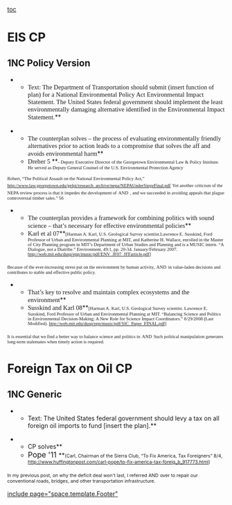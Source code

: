 [[toc]]
=EIS CP= 
==1NC Policy Version== 
**<span style="font-family: 'Calibri','sans-serif'; font-size: 14.6667px;">Text: The Department of Transportation should submit (insert function of plan) for a National Environmental Policy Act Environmental Impact Statement. The United States federal government should implement the least environmentally damaging alternative identified in the Environmental Impact Statement.</span>**

**<span style="font-family: 'Calibri','sans-serif'; font-size: 14.6667px;"> The counterplan solves – the process of evaluating environmentally friendly alternatives prior to action leads to a compromise that solves the aff and avoids environmental harm</span>**
**<span style="font-family: 'Calibri','sans-serif'; font-size: 14.6667px;"> Dreher 5 </span>**<span style="font-family: 'Calibri','sans-serif'; font-size: 10.6667px;">- Deputy Executive Director of the Georgetown Environmental Law & Policy Institute. He served as Deputy General Counsel of the U.S. Environmental Protection Agency</span>
<span style="font-family: 'Calibri','sans-serif'; font-size: 10.6667px;"> Robert, “The Political Assault on the National Environmental Policy Act,” [[http://www.law.georgetown.edu/gelpi/research_archive/nepa/NEPAUnderSiegeFinal.pdf]]</span>
<span style="font-family: 'Calibri','sans-serif'; font-size: 10.6667px;"> Yet another criticism of the NEPA review process is that it impedes the development of</span>
<span style="font-family: 'Calibri','sans-serif'; font-size: 10.6667px;"> AND</span>
<span style="font-family: 'Calibri','sans-serif'; font-size: 10.6667px;"> , and we succeeded in avoiding appeals that plague controversial timber sales.” 56</span>

**<span style="font-family: 'Calibri','sans-serif'; font-size: 14.6667px;"> The counterplan provides a framework for combining politics with sound science – that’s necessary for effective environmental policies</span>**
**<span style="font-family: 'Calibri','sans-serif'; font-size: 14.6667px;"> Karl et al 07</span>**<span style="font-family: 'Calibri','sans-serif'; font-size: 10.6667px;">[Harman A. Karl, U.S. Geological Survey scientist.Lawrence E. Susskind, Ford Professor of Urban and Environmental Planning at MIT, and Katherine H. Wallace, enrolled in the Master of City Planning program in MIT’s Department of Urban Studies and Planning and is a MUSIC intern. “A Dialogue, not a Diatribe.” Environment, 49:1, pp. 20-34. January/February 2007. [[http://web.mit.edu/dusp/epp/music/pdf/ENV_JF07_JFFarticle.pdf]]]</span>

<span style="font-family: 'Calibri','sans-serif'; font-size: 10.6667px;"> Because of the ever-increasing stress put on the environment by human activity,</span>
<span style="font-family: 'Calibri','sans-serif'; font-size: 10.6667px;"> AND</span>
<span style="font-family: 'Calibri','sans-serif'; font-size: 10.6667px;"> in value-laden decisions and contributes to stable and effective public policy.</span>

**<span style="font-family: 'Calibri','sans-serif'; font-size: 14.6667px;"> That’s key to resolve and maintain complex ecosystems and the environment</span>**
**<span style="font-family: 'Calibri','sans-serif'; font-size: 14.6667px;"> Susskind and Karl 08</span>**<span style="font-family: 'Calibri','sans-serif'; font-size: 10.6667px;">[Harman A. Karl, U.S. Geological Survey scientist. Lawrence E. Susskind, Ford Professor of Urban and Environmental Planning at MIT. “Balancing Science and Politics in Environmental Decision-Making: A New Role for Science Impact Coordinators.” 8/29/2008 (Last Modified). [[http://web.mit.edu/dusp/epp/music/pdf/SIC_Paper_FINAL.pdf]]]</span>

<span style="font-family: 'Calibri','sans-serif'; font-size: 10.6667px;"> It is essential that we find a better way to balance science and politics in</span>
<span style="font-family: 'Calibri','sans-serif'; font-size: 10.6667px;"> AND</span>
<span style="font-family: 'Calibri','sans-serif'; font-size: 10.6667px;"> Such political manipulation generates long-term stalemates when timely action is required.</span>

=Foreign Tax on Oil CP= 
==1NC Generic== 
**Text: The United States federal government should levy a tax on all foreign oil imports to fund [insert the plan].**

**CP solves**
**<span style="font-size: 17.3333px;">Pope '11 </span>**<span style="font-size: 10.6667px;">(Carl, Chairman of the Sierra Club, “To Fix America, Tax Foreigners” 8/4, [[http://www.huffingtonpost.com/carl-pope/to-fix-america-tax-foreig_b_917773.html]]) </span>
<span style="font-size: 10.6667px;">In my previous post, on why the deficit deal won't last, I referred </span>
<span style="font-size: 10.6667px;">AND</span>
<span style="font-size: 10.6667px;">over to repair our conventional roads, bridges, and other transportation infrastructure.</span>


[[include page="space.template.Footer"]]
